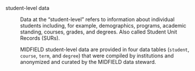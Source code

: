 student-level data

: Data at the "student-level" refers to information about individual students including, for example, demographics, programs, academic standing, courses, grades, and degrees. Also called Student Unit Records (SURs). 

: MIDFIELD student-level data are provided in four data tables (`student`, `course`, `term`, and `degree`) that were compiled by institutions and anonymized and curated by the MIDFIELD data steward.   
